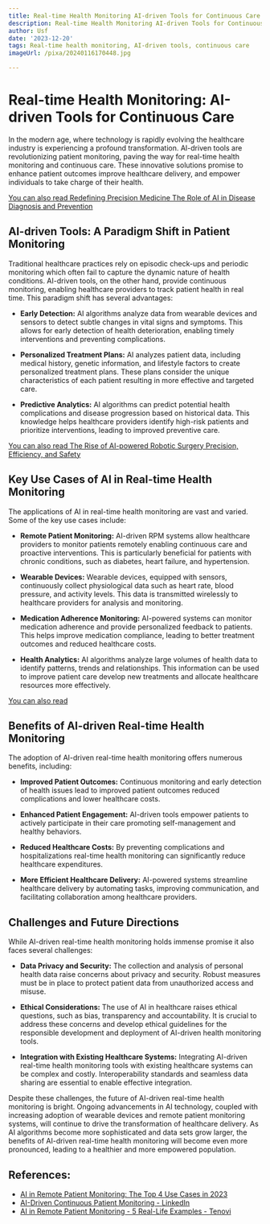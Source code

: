 ```yaml
---
title: Real-time Health Monitoring AI-driven Tools for Continuous Care
description: Real-time Health Monitoring AI-driven Tools for Continuous Care
author: Usf
date: '2023-12-20'
tags: Real-time health monitoring, AI-driven tools, continuous care
imageUrl: /pixa/20240116170448.jpg

---
```

# Real-time Health Monitoring:  AI-driven Tools  for Continuous Care

In the  modern  age,  where technology is rapidly evolving the healthcare industry is experiencing a profound transformation. AI-driven tools are revolutionizing patient monitoring, paving  the way for real-time health  monitoring and continuous care. These innovative solutions promise to enhance  patient outcomes improve healthcare delivery, and empower individuals to take charge  of their health.

[You can also read Redefining Precision Medicine The Role of AI in Disease Diagnosis and Prevention](Redefining%20Precision%20Medicine%20The%20Role%20of%20AI%20in%20Disease%20Diagnosis%20and%20Prevention)


## AI-driven Tools: A Paradigm  Shift  in Patient Monitoring

Traditional  healthcare practices rely on episodic check-ups and periodic monitoring which often fail to capture the dynamic nature of health conditions. AI-driven tools, on the other hand, provide continuous monitoring, enabling healthcare providers to track patient health in real time. This paradigm shift has  several advantages:

- **Early Detection:** AI  algorithms analyze data from wearable devices and sensors to detect subtle changes in vital signs and symptoms. This allows for early  detection of health deterioration, enabling  timely interventions and preventing complications.

- **Personalized Treatment Plans:** AI analyzes patient  data, including medical history, genetic information, and lifestyle factors to create personalized treatment plans. These plans consider the unique characteristics of each  patient  resulting in more effective and targeted care.

- **Predictive Analytics:** AI algorithms can  predict potential health complications and  disease progression based on historical data. This knowledge helps  healthcare providers identify high-risk patients and  prioritize interventions, leading to improved preventive care.

[You can also read The Rise of AI-powered  Robotic Surgery Precision, Efficiency, and Safety](The%20Rise%20of%20AI-powered%20Robotic%20Surgery%20Precision%2C%20Efficiency%2C%20and%20Safety)


## Key  Use Cases of AI in Real-time Health Monitoring

The applications of AI in real-time health monitoring are vast  and varied. Some of the key use cases  include:

- **Remote Patient Monitoring:** AI-driven RPM  systems allow healthcare providers to monitor patients remotely enabling continuous care and  proactive interventions. This is particularly beneficial for patients  with chronic conditions,  such as diabetes, heart failure, and hypertension.

- **Wearable Devices:** Wearable devices, equipped with sensors, continuously  collect  physiological data such  as heart rate, blood pressure, and  activity levels. This  data is transmitted wirelessly to healthcare providers for analysis and monitoring.

- **Medication Adherence Monitoring:** AI-powered systems can monitor medication adherence and provide personalized feedback to patients. This helps improve medication compliance, leading to better treatment outcomes and reduced healthcare costs.

- **Health Analytics:** AI  algorithms analyze large volumes of health data to identify  patterns, trends and relationships. This information can  be used to improve patient care  develop new treatments and allocate healthcare resources more effectively.

[You can  also read ]()


## Benefits of AI-driven Real-time Health  Monitoring

The adoption of  AI-driven real-time health  monitoring offers numerous benefits,  including:

- **Improved Patient Outcomes:** Continuous monitoring and  early detection of health  issues lead  to improved patient outcomes reduced complications  and lower healthcare costs.

- **Enhanced Patient Engagement:** AI-driven tools empower patients to actively participate in  their care  promoting self-management and healthy behaviors.

- **Reduced Healthcare Costs:** By preventing complications  and hospitalizations real-time health monitoring can significantly reduce healthcare expenditures.

- **More Efficient Healthcare Delivery:** AI-powered systems streamline healthcare delivery by automating tasks, improving communication, and facilitating collaboration among  healthcare providers.

## Challenges  and Future Directions

While AI-driven real-time health monitoring  holds immense promise it also  faces several  challenges:

- **Data  Privacy and Security:** The collection and analysis of personal health data raise concerns about privacy and security. Robust measures must be in place to protect patient data from unauthorized access and misuse.

- **Ethical Considerations:** The use of AI in healthcare raises ethical questions, such  as bias, transparency and accountability. It is crucial to address these  concerns and develop ethical guidelines for the responsible development  and deployment of AI-driven health monitoring tools.

- **Integration with Existing Healthcare Systems:** Integrating AI-driven real-time health monitoring tools with existing healthcare systems can be  complex and  costly. Interoperability standards and seamless data sharing are essential to enable effective integration.

Despite  these challenges, the future of AI-driven real-time health monitoring is bright. Ongoing advancements in  AI technology, coupled with increasing adoption of wearable devices and remote patient monitoring  systems, will continue to drive the transformation of healthcare delivery. As AI algorithms become more sophisticated and data sets grow larger, the benefits  of AI-driven real-time health monitoring will become even more pronounced, leading to a  healthier and more empowered population.

## References:
- [AI in Remote Patient Monitoring: The Top 4 Use Cases in 2023](https://healthsnap.io/ai-in-remote-patient-monitoring-the-top-4-use-cases-in-2023/)
- [AI-Driven Continuous Patient Monitoring - LinkedIn](https://www.linkedin.com/pulse/ai-driven-continuous-patient-monitoring-david-cain-x88jc?trk=public_post_main-feed-card_feed-article-content)
- [AI in Remote Patient Monitoring - 5 Real-Life Examples - Tenovi](https://tenovi.com/ai-in-remote-patient-monitoring/)
